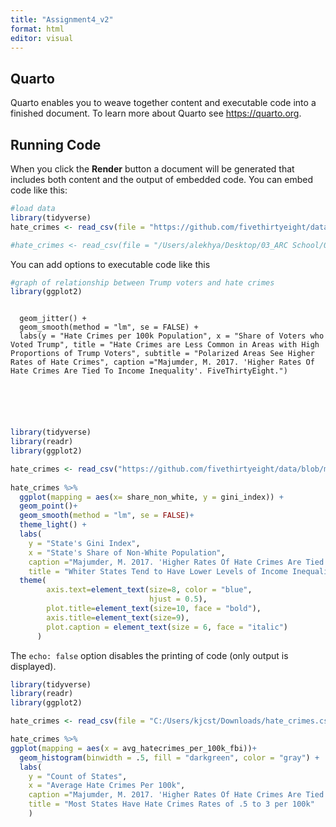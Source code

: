 ```yaml
---
title: "Assignment4_v2"
format: html
editor: visual
---
```


## Quarto

Quarto enables you to weave together content and executable code into a finished document. To learn more about Quarto see <https://quarto.org>.

## Running Code

When you click the **Render** button a document will be generated that includes both content and the output of embedded code. You can embed code like this:

```r
#load data
library(tidyverse)
hate_crimes <- read_csv(file = "https://github.com/fivethirtyeight/data/blob/master/hate-crimes/hate_crimes.csv")

#hate_crimes <- read_csv(file = "/Users/alekhya/Desktop/03_ARC School/02 McCourt Year 2/Data Science/Assignment04/data/hate_crimes.csv")
```

You can add options to executable code like this

```r
#graph of relationship between Trump voters and hate crimes
library(ggplot2)


```

```r

```

```+
  geom_jitter() + 
  geom_smooth(method = "lm", se = FALSE) +
  labs(y = "Hate Crimes per 100k Population", x = "Share of Voters who Voted Trump", title = "Hate Crimes are Less Common in Areas with High Proportions of Trump Voters", subtitle = "Polarized Areas See Higher Rates of Hate Crimes", caption ="Majumder, M. 2017. 'Higher Rates Of Hate Crimes Are Tied To Income Inequality'. FiveThirtyEight.") 


  

 
```

```r
library(tidyverse)
library(readr)
library(ggplot2)

hate_crimes <- read_csv("https://github.com/fivethirtyeight/data/blob/master/hate-crimes/hate_crimes.csv") 
  
hate_crimes %>%
  ggplot(mapping = aes(x= share_non_white, y = gini_index)) +
  geom_point()+
  geom_smooth(method = "lm", se = FALSE)+
  theme_light() +
  labs(
    y = "State's Gini Index",
    x = "State's Share of Non-White Population",
    caption ="Majumder, M. 2017. 'Higher Rates Of Hate Crimes Are Tied To Income Inequality'. FiveThirtyEight.",
    title = "Whiter States Tend to Have Lower Levels of Income Inequality")+ 
  theme(
        axis.text=element_text(size=8, color = "blue",
                               hjust = 0.5), 
        plot.title=element_text(size=10, face = "bold"),
        axis.title=element_text(size=9),
        plot.caption = element_text(size = 6, face = "italic")
      )

```

The `echo: false` option disables the printing of code (only output is displayed).

```r
library(tidyverse)
library(readr)
library(ggplot2)

hate_crimes <- read_csv(file = "C:/Users/kjcst/Downloads/hate_crimes.csv") 

hate_crimes %>% 
ggplot(mapping = aes(x = avg_hatecrimes_per_100k_fbi))+
  geom_histogram(binwidth = .5, fill = "darkgreen", color = "gray") + 
  labs(
    y = "Count of States",
    x = "Average Hate Crimes Per 100k",
    caption ="Majumder, M. 2017. 'Higher Rates Of Hate Crimes Are Tied To Income Inequality'. FiveThirtyEight.",
    title = "Most States Have Hate Crimes Rates of .5 to 3 per 100k"
    )



```
